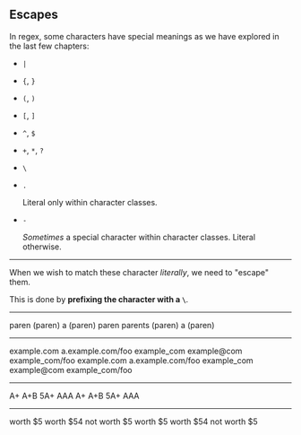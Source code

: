 ## Escapes

In regex, some characters have special meanings as we have explored in the last few chapters:

-   `|`
-   `{`, `}`
-   `(`, `)`
-   `[`, `]`
-   `^`, `$`
-   `+`, `*`, `?`
-   `\`
-   `.`

    Literal only within character classes.

-   `-`

    _Sometimes_ a special character within character classes. Literal otherwise.

---

When we wish to match these character _literally_, we need to "escape" them.

This is done by **prefixing the character with a `\`**.

---

<Example source="\(paren\)" flags="g">
    <String>paren</String>
    <String>(paren)</String>
    <String>a (paren)</String>
</Example>
<Example source="(paren)" flags="g">
    <String>paren</String>
    <String>parents</String>
    <String>(paren)</String>
    <String>a (paren)</String>
</Example>

---

<Example source="example\.com" flags="g">
    <String>example.com</String>
    <String>a.example.com/foo</String>
    <String>example_com</String>
    <String>example@com</String>
    <String>example_com/foo</String>
</Example>
<Example source="example.com" flags="g">
    <String>example.com</String>
    <String>a.example.com/foo</String>
    <String>example_com</String>
    <String>example@com</String>
    <String>example_com/foo</String>
</Example>

---

<Example source="A\+" flags="g">
    <String>A+</String>
    <String>A+B</String>
    <String>5A+</String>
    <String>AAA</String>
</Example>
<Example source="A+" flags="g">
    <String>A+</String>
    <String>A+B</String>
    <String>5A+</String>
    <String>AAA</String>
</Example>

---

<Example source="worth \$5" flags="g">
    <String>worth $5</String>
    <String>worth $54</String>
    <String>not worth $5</String>
</Example>
<Example source="worth $5" flags="g">
    <String>worth $5</String>
    <String>worth $54</String>
    <String>not worth $5</String>
</Example>
